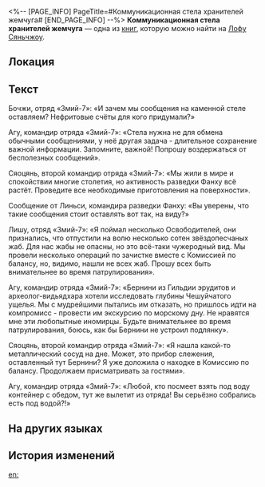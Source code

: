 <%-- [PAGE_INFO]
PageTitle=#Коммуникационная стела хранителей жемчуга#
[END_PAGE_INFO] --%>
{{Дополнить}}
{{Книга Инфобокс
|id           = 229
|Название     = 
|Изображение  = Предмет Записи с Лофу Сяньчжоу.png
|Мир          = Лофу Сяньчжоу
|Томов        = 1
|Автор        = <!--нужно добавить-->
|Описание     = Хранители жемчуга призваны оберегать яйца видьядхара в древнем море. Именно они оставили после себя этот монолит.
|Том1         = {{tx}}
|Источник1    = {{tx|Отсутствует источник}}
|Персонажи    = 
|Фракции      = 
}}
'''Коммуникационная стела хранителей жемчуга''' — одна из [[Книги|книг]], которую можно найти на [[Лофу Сяньчжоу]].

==Локация==
{{Отметка карты|<!--название карты-->|<!--id отметки-->}}

==Текст==
{{Размер|36|Данный монумент возведён на самом дне Лунных глубин. Хранители жемчуга пользуются стелой для передачи сообщений, когда находятся под водой. Использование посторонними людьми строго запрещено.}}

Бочжи, отряд «Змий-7»: «И зачем мы сообщения на каменной стеле оставляем? Нефритовые счёты для кого придумали?»

Агу, командир отряда «Змий-7»: «Стела нужна не для обмена обычными сообщениями, у неё другая задача - длительное сохранение важной информации. Запомните, важной! Попрошу воздержаться от бесполезных сообщений».

Сяоцянь, второй командир отряда «Змий-7»: «Мы жили в мире и спокойствии многие столетия, но активность разведки Фанху всё растёт. Проведите все необходимые приготовления на поверхности».

Сообщение от Линьси, командира разведки Фанху: «Вы уверены, что такие сообщения стоит оставлять вот так, на виду?»

Лишу, отряд «Змий-7»: «Я поймал несколько Освободителей, они признались, что отпустили на волю несколько сотен звёздопесчаных жаб. Для нас жабы не опасны, но это всё-таки чужеродный вид. Мы провели несколько операций по зачистке вместе с Комиссией по балансу, но, видимо, нашли не всех жаб. Прошу всех быть внимательнее во время патрулирования».

Агу, командир отряда «Змий-7»: «Бернини из Гильдии эрудитов и археолог-видьядхара хотели исследовать глубины Чешуйчатого ущелья. Мы с мудрейшими пытались им отказать, но пришлось идти на компромисс - провести им экскурсию по морскому дну. Не нравятся мне эти любопытные иномирцы. Будьте внимательнее во время патрулирования, боюсь, как бы Бернини не устроил подлянку».

Сяоцянь, второй командир отряда «Змий-7»: «Я нашла какой-то металлический сосуд на дне. Может, это прибор слежения, оставленный тут Бернини? Я уже доложила о находке в Комиссию по балансу. Продолжаем присматривать за гостями».

Агу, командир отряда «Змий-7»: «Любой, кто посмеет взять под воду контейнер с обедом, тут же вылетит из отряда! Вы серьёзно собрались есть под водой?!»

==На других языках==
{{На других языках
|en   = The Pearlkeeper's Communication Stele
|zhs  = 护珠人通信碑
|zht  = 護珠人通信碑
|ja   = 珠守り人の通信石碑
|ko   = 진주 지킴이 통신 비석
|es   = Monumento a la comunicación del guardián de las perlas
|fr   = Stèle de communication de Gardien des perles
|ru   = Коммуникационная стела хранителей жемчуга
|th   = จารึกสื่อสารของผู้พิทักษ์ไข่มุก
|vi   = Tấm Bia Liên Lạc Người Bảo Vệ Ngọc
|de   = Stele zur Kommunikation der Perlenwächter
|id   = Monumen Komunikasi Pelindung Mutiara
|pt   = Estela de Comunicação do Guarda-Pérolas
}}

==История изменений==
{{История изменений|3.5}}

[[en:]]